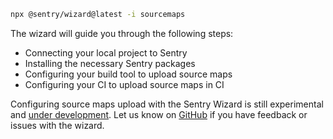 ```bash
npx @sentry/wizard@latest -i sourcemaps
```

The wizard will guide you through the following steps:

- Connecting your local project to Sentry
- Installing the necessary Sentry packages
- Configuring your build tool to upload source maps
- Configuring your CI to upload source maps in CI

<Alert level="warning">

Configuring source maps upload with the Sentry Wizard is still experimental and [under development](https://github.com/getsentry/sentry-wizard/issues/290).
Let us know on [GitHub](https://github.com/getsentry/sentry-wizard/issues/new/choose) if you have feedback or issues with the wizard.

</Alert>

